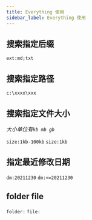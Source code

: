 ```yaml
---
title: Everything 使用
sidebar_label: Everything 使用
---
```


## 搜索指定后缀

`ext:md;txt`

## 搜索指定路径

`c:\xxxx\xxx`

## 搜索指定文件大小

*大小单位有`kb mb gb`*

`size:1kb-100kb` `size:1kb`

## 指定最近修改日期

`dm:20211230` `dm:<=20211230`
## folder file
`folder:` `file:`

<TailProtocal />
